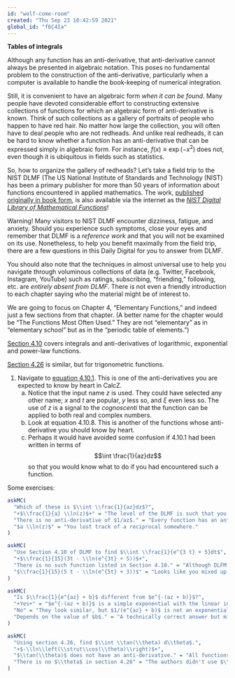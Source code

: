 ```yaml
---
id: "wolf-come-room"
created: "Thu Sep 23 10:42:59 2021"
global_id: "f6C4Ia"
---
```


**Tables of integrals**

Although any function has an anti-derivative, that anti-derivative cannot always be presented in algebraic notation. This poses no fundamental problem to the construction of the anti-derivative, particularly when a computer is available to handle the book-keeping of numerical integration. 

Still, it is convenient to have an algebraic form *when it can be found.* Many people have devoted considerable effort to constructing extensive collections of functions for which an algebraic form of anti-derivative is known. Think of such collections as a gallery of portraits of people who happen to have red hair. No matter how large the collection, you will often have to deal people who are not redheads. And unlike real redheads, it can be hard to know whether a function has an anti-derivative that can be expressed simply in algebraic form. For instance, $f(x) \equiv \exp(-x^2)$ does not, even though it is ubiquitous in fields such as statistics. 

So, how to organize the gallery of redheads? Let's take a field trip to the NIST DLMF (The US National Institute of Standards and Technology (NIST) has been a primary publisher for more than 50 years of information about functions encountered in applied mathematics. The work, [published originally in book form](https://www.youtube.com/watch?v=Exf02R1FnXY), is also available via the internet as the *[NIST Digital Library of Mathematical Functions](https://dlmf.nist.gov/)*! 

Warning! Many visitors to NIST DLMF encounter dizziness, fatigue, and anxiety. Should you experience such symptoms, close your eyes and remember that DLMF is a *reference work* and that you will not be examined on its use. Nonetheless, to help you benefit maximally from the field trip, there are a few questions in this Daily Digital for you to answer from DLMF. 

You should also note that the techniques in almost universal use to help you navigate through voluminous collections of data (e.g. Twitter, Facebook, Instagram, YouTube) such as ratings, subscribing, "friending," following, etc. are *entirely absent from DLMF*. There is not even a friendly introduction to each chapter saying who the material might be of interest to. 

We are going to focus on Chapter 4, "Elementary Functions," and indeed just a few sections from that chapter. (A better name for the chapter would be "The Functions Most Often Used." They are not "elementary" as in "elementary school" but as in the "periodic table of elements.") 

[Section 4.10](https://dlmf.nist.gov/4.10) covers integrals and anti-derivatives of logarithmic, exponential and power-law functions. 

[Section 4.26](https://dlmf.nist.gov/4.26) is similar, but for trigonometric functions.

1. Navigate to [equation 4.10.1](http://dlmf.nist.gov/4.10.i). This is one of the anti-derivatives you are expected to know by heart in CalcZ.
    a. Notice that the input name $z$ is used. They could have selected any other name; $x$ and $t$ are popular, $y$ less so, and $\xi$ even less so. The use of $z$ is a signal to the <span title="plural noun:
people who are considered to be especially well informed about a particular subject: 'it was hailed by the cognoscenti as one of the best golf courses in Europe.;">*cognoscenti*</span> that the function can be applied to both real and complex numbers.
    b. Look at equation 4.10.8. This is another of the functions whose anti-derivative you should know by heart. 
    c. Perhaps it would have avoided some confusion if 4.10.1 had been written in terms of $$\int \frac{1}{az}dz$$ so that you would know what to do if you had encountered such a function.
    
Some exercises:
    
```r
askMC(
  "Which of these is $\\int \\frac{1}{az}dz$?",
  "+$\\frac{1}{a} \\ln(z)$+" = "The level of the DLMF is such that you would be expected to know on your own that $\\int \\frac{1}{az} dz = \\frac{1}{a}\\int \\frac{1}{z}dz$. In other words, the $\\frac{1}{a}$ here is a scalar multiple of the function $\\frac{1}{z}$ and \"the integral of a scalar multiple of a function is the scalar multiple of the integral of the function.\". Really.",
  "There is no anti-derivative of $1/az$." = "Every function has an anti-derivative.",
  "$a \\ln(z)$" = "You lost track of a reciprocal somewhere."
)
```

```r
askMC(
  "Use Section 4.10 of DLMF to find $\\int \\frac{1}{e^{3 t} + 5}dt$",
  "+$\\frac{1}{15}(3t - \\ln(e^{3t} + 5))$+",
  "There is no such function listed in Section 4.10." = "Although DLFM wrote the function using the input name $z$, using $t$ instead is perfectly legitimate.",
  "$\\frac{1}{15}(5 t - \\ln(e^{5t} + 3))$" = "Looks like you mixed up the $a$ and $b$."
)
```

```r
askMC(
  "Is $\\frac{1}{e^{az} + b}$ different from $e^{-(az + b)}$?",
  "+Yes+" = "$e^{-(az + b)}$ is a simple exponential with the linear interior function $-(az + b)$.",
  "No" = "They look similar, but $1/(e^{az} + b)$ is not an exponential function and it is not $1/e^{az} + 1/b$ either.",
  "Depends on the value of $b$." = "A technically correct answer but misleading, since it is only for $b=0$ that the two functions are equal."
)
```

```r
askMC(
  "Using section 4.26, find $\\int \\tan(\\theta) d\\theta$.", 
  "+$-\\ln\\left(\\strut\\cos(\\theta)\\right)$+",
  "$\\tan(\\theta)$ does not have an anti-derivative." = "All functions have an anti-derivative.",
  "There is no $\\theta$ in section 4.26" = "The authors didn't use $\\theta$ as the name of the input, but $\\theta$ (\"theta\") is every bit as good a name to use as $x$ or $t$."
)
```




